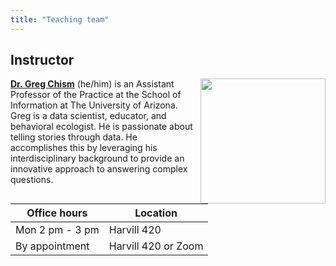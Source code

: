 ```yaml
---
title: "Teaching team"
---
```


## Instructor

![](images/team/greg.png){style="float:right;padding: 0 0 0 10px;" fig-alt="Headshot of Dr. Mine Çetinkaya-Rundel" width="200"}

[**Dr. Greg Chism**](https://gregtchism.com) (he/him) is an Assistant Professor of the Practice at the School of Information at The University of Arizona. Greg is a data scientist, educator, and behavioral ecologist. He is passionate about telling stories through data. He accomplishes this by leveraging his interdisciplinary background to provide an innovative approach to answering complex questions.

| Office hours    | Location            |
|-----------------|---------------------|
| Mon 2 pm - 3 pm | Harvill 420         |
| By appointment  | Harvill 420 or Zoom |

